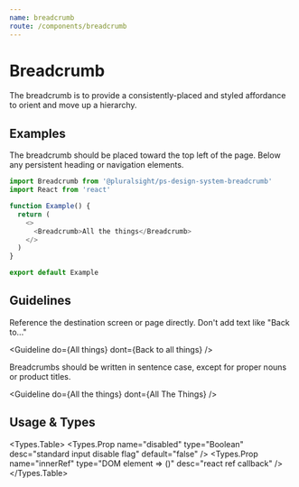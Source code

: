 ```yaml
---
name: breadcrumb
route: /components/breadcrumb
---
```




# Breadcrumb

<Intro>
  The breadcrumb is to provide a consistently-placed and styled affordance to orient and move up a hierarchy.
</Intro>

## Examples

The breadcrumb should be placed toward the top left of the page. Below any persistent heading or navigation elements.

```typescript
import Breadcrumb from '@pluralsight/ps-design-system-breadcrumb'
import React from 'react'

function Example() {
  return (
    <>
      <Breadcrumb>All the things</Breadcrumb>
    </>
  )
}

export default Example
```

## Guidelines

Reference the destination screen or page directly. Don't add text like "Back to..."

<Guideline
  do={<Breadcrumb>All things</Breadcrumb>}
  dont={<Breadcrumb>Back to all things</Breadcrumb>}
/>

Breadcrumbs should be written in sentence case, except for proper nouns or product titles.

<Guideline
  do={<Breadcrumb>All the things</Breadcrumb>}
  dont={<Breadcrumb>All The Things</Breadcrumb>}
/>

## Usage & Types

<Usage
  install="npm install @pluralsight/ps-design-system-breadcrumb"
  import="import Breadcrumb from '@pluralsight/ps-design-system-breadcrumb'"
  packageName="breadcrumb"
/>

<Types.Table>
  <Types.Prop name="disabled" type="Boolean" desc="standard input disable flag" default="false" />
  <Types.Prop name="innerRef" type="DOM element => ()" desc="react ref callback" />
</Types.Table>

